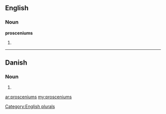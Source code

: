 ==English==

===Noun===
'''prosceniums'''

# {{plural of|[[proscenium]]}}

[[Category:English plurals]]

----

==Danish==

===Noun===
{{infl|da|noun form|g=c}}

# {{form of|genitive singular indefinite|proscenium|lang=Danish}}

[[ar:prosceniums]]
[[my:prosceniums]]